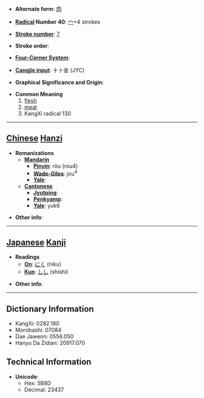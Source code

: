 * '''Alternate form''': [[肉]]

* '''[[Wiktionary:Chinese radical index| Radical]] Number 40''': [[Wiktionary:Chinese radical index 宀|宀]]+4 strokes

* '''[[Wiktionary:Chinese total strokes index|Stroke number]]''': [[Wiktionary:Chinese total strokes index 7|7]]

* '''Stroke order''': 

* '''[[Wiktionary:Chinese four corner index|Four-Corner System]]''': 

* '''[[Wiktionary:Chinese Cangjie index|Cangjie input]]''': 十卜金 (JYC)

* '''Graphical Significance and Origin''': 

* '''Common Meaning'''
*#[[flesh]]
*# [[meat]]
*# KangXi radical 130


----

== [[Chinese]] [[Hanzi]] ==

* '''Romanizations'''
** '''[[Mandarin]]'''
*** '''[[Pinyin]]''': ròu (rou4)
*** '''[[Wade-Giles]]''': jou<sup>4</sup>
*** '''[[Yale]]''': 
** '''[[Cantonese]]'''
*** '''[[Jyutping]]''':
*** '''[[Penkyamp]]''': 
*** '''[[Yale]]''': yuk6

* '''Other info''': 

----

== [[Japanese]] [[Kanji]] ==

* '''Readings'''
** '''[[On]]''': [[にく]] (niku)
** '''[[Kun]]''': [[しし]] (shishi)

* '''Other info''':  

----

== Dictionary Information ==

* KangXi: 0282.180
* Morobashi: 07084
* Dae Jaweon: 0556.050
* Hanyu Da Zidian: 20917.070

== Technical Information ==

* '''Unicode''':
** Hex: 5B8D
** Decimal: 23437